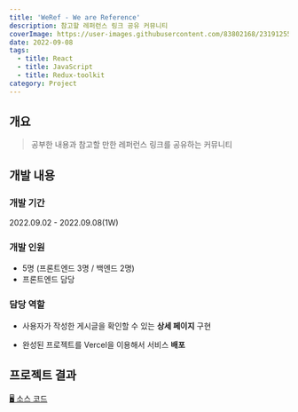 ```yaml
---
title: 'WeRef - We are Reference'
description: 참고할 레퍼런스 링크 공유 커뮤니티
coverImage: https://user-images.githubusercontent.com/83802168/231912556-9d5663c2-d2ee-419a-9a31-0edfc40e1151.png
date: 2022-09-08
tags:
  - title: React
  - title: JavaScript
  - title: Redux-toolkit
category: Project
---
```


## 개요

> 공부한 내용과 참고할 만한 레퍼런스 링크를 공유하는 커뮤니티

## 개발 내용

### 개발 기간

2022.09.02 - 2022.09.08(1W)

### 개발 인원

- 5명 (프론트엔드 3명 / 백엔드 2명)
- 프론트엔드 담당

### 담당 역할

- 사용자가 작성한 게시글을 확인할 수 있는 **상세 페이지** 구현

- 완성된 프로젝트를 Vercel을 이용해서 서비스 **배포**

## 프로젝트 결과

[🖥️ 소스 코드](https://github.com/woongsnote/weref)
